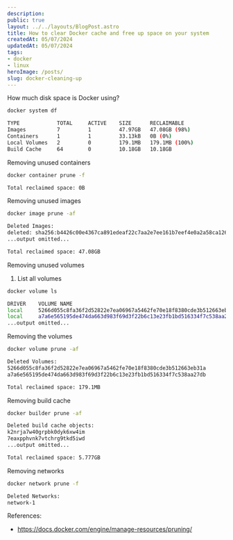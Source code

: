 ```yaml
---
description:
public: true
layout: ../../layouts/BlogPost.astro
title: How to clear Docker cache and free up space on your system
createdAt: 05/07/2024
updatedAt: 05/07/2024
tags:
- docker
- linux
heroImage: /posts/
slug: docker-cleaning-up
---
```


How much disk space is Docker using?

```bash
docker system df

TYPE            TOTAL     ACTIVE    SIZE      RECLAIMABLE
Images          7         1         47.97GB   47.08GB (98%)
Containers      1         1         33.13kB   0B (0%)
Local Volumes   2         0         179.1MB   179.1MB (100%)
Build Cache     64        0         10.18GB   10.18GB
```

Removing unused containers

```bash
docker container prune -f

Total reclaimed space: 0B
```

Removing unused images

```bash
docker image prune -af

Deleted Images:
deleted: sha256:b4426c00e4367ca891edeaf22c7aa2e7ee161b7eef4e0a2a58ca1267e9aad892
...output omitted...

Total reclaimed space: 47.08GB
```

Removing unused volumes

1. List all volumes

```bash
docker volume ls

DRIVER    VOLUME NAME
local     5266d055c8fa36f2d52822e7ea06967a5462fe70e18f8380cde3b512663eb31a
local     a7a6e565195de474da663d983f69d3f22b6c13e23fb1bd516334f7c538aa27db
...output omitted...
```

Removing the volumes

```bash
docker volume prune -af

Deleted Volumes:
5266d055c8fa36f2d52822e7ea06967a5462fe70e18f8380cde3b512663eb31a
a7a6e565195de474da663d983f69d3f22b6c13e23fb1bd516334f7c538aa27db

Total reclaimed space: 179.1MB
```

Removing build cache

```bash
docker builder prune -af

Deleted build cache objects:
k2nrja7w40grpbk0dyk6xw4im
7eaxpphvnk7vtchrg9tkd5iwd
...output omitted...

Total reclaimed space: 5.777GB
```

Removing networks

```bash
docker network prune -f

Deleted Networks:
network-1
```

References:

- https://docs.docker.com/engine/manage-resources/pruning/
